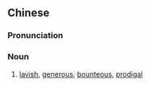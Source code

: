{{also|阔气}}
==Chinese==
{{zh-forms|s=阔气}}

===Pronunciation===
{{zh-pron
|m=kuòqì,tl=y
|c=fut3 hei3
|mn=qz,tw,xm,zz:khoah-khì
|cat=n
}}

===Noun===
{{zh-noun}}

# [[lavish]], [[generous]], [[bounteous]], [[prodigal]]